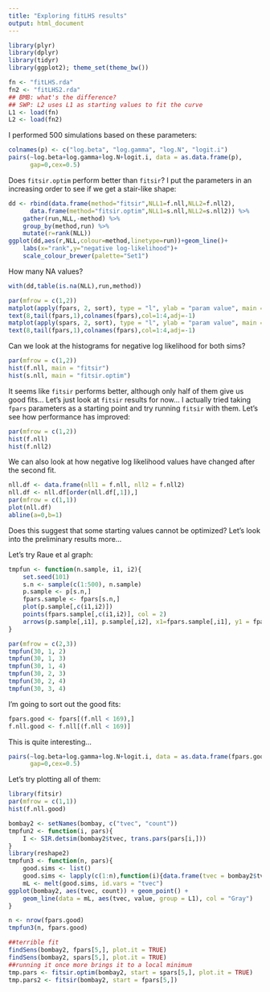 ```yaml
---
title: "Exploring fitLHS results"
output: html_document
---
```


```r
library(plyr)
library(dplyr)
library(tidyr)
library(ggplot2); theme_set(theme_bw())
```
```r
fn <- "fitLHS.rda"
fn2 <- "fitLHS2.rda"
## BMB: what's the difference?
## SWP: L2 uses L1 as starting values to fit the curve
L1 <- load(fn)
L2 <- load(fn2)
```

I performed 500 simulations based on these parameters:

```r
colnames(p) <- c("log.beta", "log.gamma", "log.N", "logit.i")
pairs(~log.beta+log.gamma+log.N+logit.i, data = as.data.frame(p),
      gap=0,cex=0.5)
```

Does `fitsir.optim` perform better than `fitsir`? I put the parameters in an increasing order to see if we get a stair-like shape:

```r
dd <- rbind(data.frame(method="fitsir",NLL1=f.nll,NLL2=f.nll2),
      data.frame(method="fitsir.optim",NLL1=s.nll,NLL2=s.nll2)) %>%
    gather(run,NLL,-method) %>%
    group_by(method,run) %>%
    mutate(r=rank(NLL))
ggplot(dd,aes(r,NLL,colour=method,linetype=run))+geom_line()+
    labs(x="rank",y="negative log-likelihood")+
    scale_colour_brewer(palette="Set1")
```

How many NA values?

```r
with(dd,table(is.na(NLL),run,method))
```

```r
par(mfrow = c(1,2))
matplot(apply(fpars, 2, sort), type = "l", ylab = "param value", main = "fitsir")
text(8,tail(fpars,1),colnames(fpars),col=1:4,adj=-1)
matplot(apply(spars, 2, sort), type = "l", ylab = "param value", main = "fitsir.optim")
text(8,tail(fpars,1),colnames(fpars),col=1:4,adj=-1)
```

Can we look at the histograms for negative log likelihood for both sims?

```r
par(mfrow = c(1,2))
hist(f.nll, main = "fitsir")
hist(s.nll, main = "fitsir.optim")
```

It seems like `fitsir` performs better, although only half of them give us good fits... Let's just look at `fitsir` results for now... I actually tried taking `fpars` parameters as a starting point and try running `fitsir` with them. Let's see how performance has improved:

```r
par(mfrow = c(1,2))
hist(f.nll)
hist(f.nll2)
```

We can also look at how negative log likelihood values have changed after the second fit.

```r
nll.df <- data.frame(nll1 = f.nll, nll2 = f.nll2)
nll.df <- nll.df[order(nll.df[,1]),]
par(mfrow = c(1,1))
plot(nll.df)
abline(a=0,b=1)
```

Does this suggest that some starting values cannot be optimized? Let's look into the preliminary results more...

Let's try Raue et al graph:

```r
tmpfun <- function(n.sample, i1, i2){
    set.seed(101)
    s.n <- sample(c(1:500), n.sample)
    p.sample <- p[s.n,]
    fpars.sample <- fpars[s.n,]
    plot(p.sample[,c(i1,i2)])
    points(fpars.sample[,c(i1,i2)], col = 2)
    arrows(p.sample[,i1], p.sample[,i2], x1=fpars.sample[,i1], y1 = fpars.sample[,i2], col = "Gray")
}

par(mfrow = c(2,3))
tmpfun(30, 1, 2)
tmpfun(30, 1, 3)
tmpfun(30, 1, 4)
tmpfun(30, 2, 3) 
tmpfun(30, 2, 4)
tmpfun(30, 3, 4) 
```

I'm going to sort out the good fits:

```r
fpars.good <- fpars[(f.nll < 169),]
f.nll.good <- f.nll[(f.nll < 169)]
```

This is quite interesting...

```r
pairs(~log.beta+log.gamma+log.N+logit.i, data = as.data.frame(fpars.good),
      gap=0,cex=0.5)
```

Let's try plotting all of them:

```r
library(fitsir)
par(mfrow = c(1,1))
hist(f.nll.good)

bombay2 <- setNames(bombay, c("tvec", "count"))
tmpfun2 <- function(i, pars){
    I <- SIR.detsim(bombay2$tvec, trans.pars(pars[i,]))
}
library(reshape2)
tmpfun3 <- function(n, pars){
    good.sims <- list()
    good.sims <- lapply(c(1:n),function(i){data.frame(tvec = bombay2$tvec, count = tmpfun2(i, pars))})
    mL <- melt(good.sims, id.vars = "tvec")
ggplot(bombay2, aes(tvec, count)) + geom_point() +
    geom_line(data = mL, aes(tvec, value, group = L1), col = "Gray")
}

n <- nrow(fpars.good)
tmpfun3(n, fpars.good)
```

```r
##terrible fit
findSens(bombay2, fpars[5,], plot.it = TRUE)
findSens(bombay2, spars[5,], plot.it = TRUE)
##running it once more brings it to a local minimum
tmp.pars <- fitsir.optim(bombay2, start = spars[5,], plot.it = TRUE)
tmp.pars2 <- fitsir(bombay2, start = fpars[5,])
```

